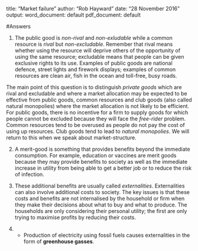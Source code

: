 title: "Market failure"
author: "Rob Hayward"
date: "28 November 2016"
output:
  word_document: default
  pdf_document: default

#Answers

1. 
The public good is *non-rival* and *non-exludable* while a common resource is *rival* but *non-excludable*.  Remember that rival means whether using the resource will deprive others of the opportunity of using the same resource; excludable means that people can be given exclusive rights to its use. Examples of public goods are national defence, street lights and firework displays; examples of common resources are clean air, fish in the ocean and toll-free, busy roads. 

The main point of this question is to distinguish *private goods* which are rival and excludable and where a market allocation may be expected to be effective from public goods, common resources and club goods (also called natural monopolies) where the market allocation is not likely to be efficient.  For public goods, there is no incentive for a firm to supply goods for which people cannot be excluded because they will face the *free-rider* problem.  Common resources tend to be overused as people do not pay the cost of using up resources.  Club goods tend to lead to *natural monopolies*.  We will return to this when we speak about market-structure. 

2. A merit-good is something that provides benefits beyond the immediate consumption.  For example, education or vaccines are merit goods because they may provide benefits to society as well as the immediate increase in utility from being able to get a better job or to reduce the risk of infection.  

3. These additional benefits are usually called *externalities*.  Externalities can also involve additional costs to society.  The key issues is that these costs and benefits are not internalised by the household or firm when they make their decisions about what to buy and what to produce.  The households are only considering their personal utility; the first are only trying to maximise profits by reducing their costs.  

4. 
   + Production of electricity using fossil fuels causes externalities in the form of **greenhouse gasses**. 
